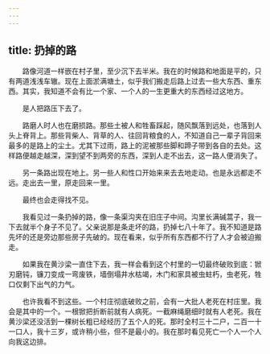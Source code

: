 ```yaml
---
---
---
```

title: 扔掉的路
---




　　路像河道一样嵌在村子里，至少沉下去半米。我在的时候路和地面是平的，只有两道浅浅车辙。现在上面淤满塘土，似乎我们搬走后路上过去一些大东西、重东西。其实，我知道不会有比一个家、一个人的一生更重大的东西经过这地方。

　　是人把路压下去了。

　　路磨人时人也在磨损路。那些土被人和牲畜踩起，随风飘落到远处，也落到人头上脊背上。那些背柴人、背草的人、往回背粮食的人，不知道自己一辈子背回来最多的是路上的尘土。尤其下过雨，路上的泥被那些脚和蹄子带到各自的去处。这样路便越走越深，深到望不到两旁的东西，深到人走不出去，这一路人便消失了。

　　另一条路出现在地上。另一些人和性口开始来来去去地走动。也是永远都走不远。走出去一里，原走回来一里。

　　最终也会走得找不见。

　　我看见过一条扔掉的路，像一条渠沟夹在旧庄子中间。沟里长满碱蒿子，我一下去就半个身子不见了。父亲说那是条走坏的路，扔掉七八十年了。我不知道是路先坏的还是旁边那些房子先破的。现在看来，似乎所有东西都不行了人才会被迫搬走。

　　如果我在黄沙梁一直住下去，我一样会看到这个村里的一切最终破败到底：锨刃磨钝，镰刀变成一弯废铁，墙倒塌井水枯竭，木门和家具被虫蛀朽，虫老死，牲口仅剩下出气的力气。

　　也许我看不到这些。一个村庄彻底破败之前，会有一大批人老死在村庄里。我会是其中的一个。一根锨把折断前就有人病死。一截麻绳磨细时就有人老死。我在黄沙梁还没活到一棵树长粗已经经历了五个人的死。那时全村三十二户，二百一十一口人，我十三岁，或许稍小些，但不是最小的。我在那时看见死亡一个人一个人向我这边排。